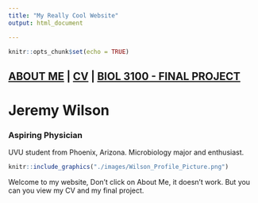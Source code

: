 ```yaml
---
title: "My Really Cool Website"
output: html_document

---
```


```r
knitr::opts_chunk$set(echo = TRUE)
```

## [ABOUT ME](./) | [CV](./CV/CV.html) | [BIOL 3100 - FINAL PROJECT](./Final_Project/Final_Project.html)

# Jeremy Wilson 
### Aspiring Physician
UVU student from Phoenix, Arizona. Microbiology major and enthusiast. 

```r
knitr::include_graphics("./images/Wilson_Profile_Picture.png")
```

Welcome to my website, Don't click on About Me, it doesn't work. But you can you view my CV and my final project.